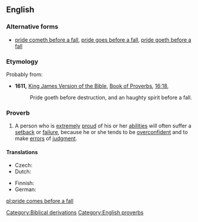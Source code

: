 ==English==

===Alternative forms===
* [[pride cometh before a fall]], [[pride goes before a fall]], [[pride goeth before a fall]]

===Etymology===
Probably from:
* '''1611,''' [[w:King James Version of the Bible|King James Version of the Bible]], [[w:Book of Proverbs|Book of Proverbs]], [[s:Bible (King James)/Proverbs#Chapter 16|16:18]],
*: Pride goeth before destruction, and an haughty spirit before a fall.

===Proverb===
{{infl|en|proverb|head=[[pride]] [[comes]] [[before]] [[a]] [[fall]]}}

# A person who is [[extremely]] [[proud]] of his or her [[ability|abilities]] will often suffer a [[setback]] or [[failure]], because he or she tends to be [[overconfident]] and to make [[error]]s of [[judgment]].

====Translations====

{{trans-top|Translations}}
* Czech: {{t-|cs|pýcha předchází pád}}
* Dutch: {{t|nl|hoogmoed komt voor de val}}
{{trans-mid}}
* Finnish: {{t|fi|ylpeys käy lankeemuksen edellä}}
* German: {{t|de|Hochmut kommt vor dem Fall}}
{{trans-bottom}}

[[Category:Biblical derivations]]
[[Category:English proverbs]]

[[pl:pride comes before a fall]]